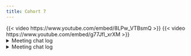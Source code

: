 ```yaml
---
title: Cohort 7
---
```

{{< video https://www.youtube.com/embed/8LPw_VTBsmQ >}}
{{< video https://www.youtube.com/embed/g77Jfl_xrXM >}}
<details>
<summary>Meeting chat log</summary>
```
00:50:48	Stone:	https://www.r-bloggers.com/2018/10/quasiquotation-in-r-via-bquote/
00:58:26	iPhone:	See ya next week!
```
</details>
<details>
<summary>Meeting chat log</summary>
```
00:55:22	collinberke:	https://rlang.r-lib.org/reference/embrace-operator.html?q=enquo#under-the-hood
```
</details>
